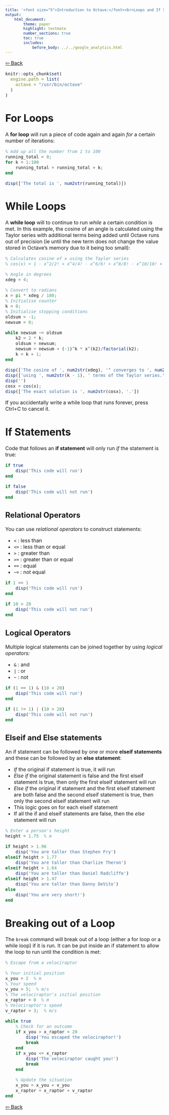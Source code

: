 ```yaml
---
title: '<font size="5">Introduction to Octave:</font><br>Loops and If Statements'
output:
    html_document:
        theme: paper
        highlight: textmate
        number_sections: true
        toc: true
        includes:
            before_body: ../../google_analytics.html
---
```


<font size="3">

[⇦ Back](../../octave.html)

```r
knitr::opts_chunk$set(
  engine.path = list(
    octave = "/usr/bin/octave"
  )
)
```

For Loops
=========
A **for loop** will run a piece of code again and again *for* a certain number of iterations:

```octave
% Add up all the number from 1 to 100
running_total = 0;
for k = 1:100
    running_total = running_total + k;
end

disp(['The total is ', num2str(running_total)])
```

While Loops
===========
A **while loop** will to continue to run *while* a certain condition is met. In this example, the cosine of an angle is calculated using the Taylor series with additional terms being added until Octave runs out of precision (ie until the new term does not change the value stored in Octave's memory due to it being too small):

```octave
% Calculates cosine of x using the Taylor series
% cos(x) = 1 - x^2/2! + x^4/4! - x^6/6! + x^8/8! - x^10/10! + ...

% Angle in degrees
xdeg = 4;

% Convert to radians
x = pi * xdeg / 180;
% Initialise counter
k = 0;
% Initialise stopping conditions
oldsum = -1;
newsum = 0;

while newsum ~= oldsum
    k2 = 2 * k;
    oldsum = newsum;
    newsum = newsum + (-1)^k * x^(k2)/factorial(k2);
    k = k + 1;
end

disp(['The cosine of ', num2str(xdeg), '° converges to ', num2str(newsum)])
disp(['using ', num2str(k - 1), ' terms of the Taylor series.'])
disp('')
cosx = cos(x);
disp(['The exact solution is ', num2str(cosx), '.'])
```

If you accidentally write a while loop that runs forever, press Ctrl+C to cancel it.

If Statements
=============
Code that follows an **if statement** will only run *if* the statement is true:

```octave
if true
    disp('This code will run')
end

if false
    disp('This code will not run')
end
```

Relational Operators
--------------------
You can use *relational operators* to construct statements:

- `<` : less than
- `<=` : less than or equal
- `>` : greater than
- `>=` : greater than or equal
- `==` : equal
- `~=` : not equal

```octave
if 1 == 1
    disp('This code will run')
end

if 10 > 20
    disp('This code will not run')
end
```

Logical Operators
-----------------
Multiple logical statements can be joined together by using *logical operators:*

- `&` : and
- `|` : or
- `~` : not

```octave
if (1 == 1) & (10 < 20)
    disp('This code will run')
end

if (1 != 1) | (10 > 20)
    disp('This code will not run')
end
```

Elseif and Else statements
--------------------------
An if statement can be followed by one or more **elseif statements** and these can be followed by an **else statement**:

- *If* the original if statement is true, it will run
- *Else if* the original statement is false and the first elseif statement is true, then only the first elseif statement will run
- *Else if* the original if statement and the first elseif statement are both false and the second elseif statement is true, then only the second elseif statement will run
- This logic goes on for each elseif statement
- If all the if and elseif statements are false, then the *else* statement will run

```octave
% Enter a person's height
height = 1.75  % m

if height > 1.96
    disp('You are taller than Stephen Fry')
elseif height > 1.77
    disp('You are taller than Charlize Theron')
elseif height > 1.64
    disp('You are taller than Daniel Radcliffe')
elseif height > 1.47
    disp('You are taller than Danny DeVito')
else
    disp('You are very short!')
end
```

Breaking out of a Loop
======================
The `break` command will break out of a loop (either a for loop or a while loop) if it is run. It can be put inside an if statement to allow the loop to run until the condition is met:

```octave
% Escape from a velociraptor

% Your initial position
x_you = 2  % m
% Your speed
v_you = 5;  % m/s
% The velociraptor's initial position
x_raptor = 0  % m
% Velociraptor's speed
v_raptor = 3;  % m/s

while true
    % Check for an outcome
    if x_you > x_raptor + 20
        disp('You escaped the velociraptor!')
        break
    end
    if x_you <= x_raptor
        disp('The velociraptor caught you!')
        break
    end

    % Update the situation
    x_you = x_you + v_you
    x_raptor = x_raptor + v_raptor
end
```

[⇦ Back](../../octave.html)

</font>
